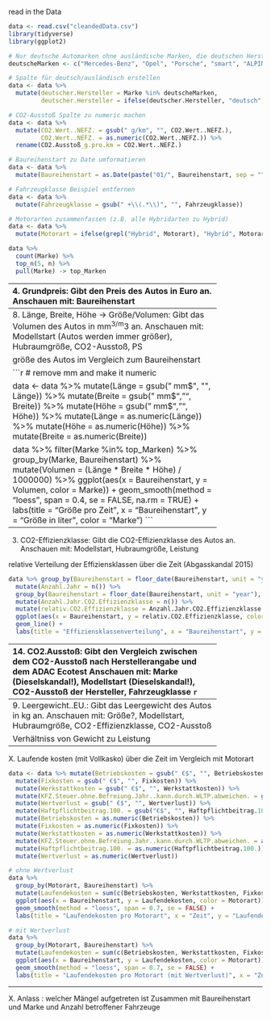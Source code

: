 read in the Data 
```r
data <- read.csv("cleandedData.csv")
library(tidyverse)
library(ggplot2)
```


```r
# Nur deutsche Automarken ohne ausländische Marken, die deutschen Herstellern gehören (z.B. MINI, Skoda, etc.)
deutscheMarken <- c("Mercedes-Benz", "Opel", "Porsche", "smart", "ALPINA", "Audi", "BMW", "VW", "VW Nutzfahrzeuge")

# Spalte für deutsch/ausländisch erstellen
data <- data %>% 
  mutate(deutscher.Hersteller = Marke %in% deutscheMarken,
         deutscher.Hersteller = ifelse(deutscher.Hersteller, "deutsch", "ausländisch"))

# CO2-Ausstoß Spalte zu numeric machen
data <- data %>% 
  mutate(CO2.Wert..NEFZ. = gsub(" g/km", "", CO2.Wert..NEFZ.),
         CO2.Wert..NEFZ. = as.numeric(CO2.Wert..NEFZ.)) %>% 
  rename(CO2.Ausstoß_g.pro.km = CO2.Wert..NEFZ.)

# Baureihenstart zu Date umformatieren
data <- data %>% 
  mutate(Baureihenstart = as.Date(paste("01/", Baureihenstart, sep = ""), "%d/%m/%y"))

# Fahrzeugklasse Beispiel entfernen
data <- data %>% 
  mutate(Fahrzeugklasse = gsub(" +\\(.*\\)", "", Fahrzeugklasse))

# Motorarten zusammenfassen (z.B. alle Hybridarten zu Hybrid)
data <- data %>% 
  mutate(Motorart = ifelse(grepl("Hybrid", Motorart), "Hybrid", Motorart))

data %>%
  count(Marke) %>%
  top_n(5, n) %>%
  pull(Marke) -> top_Marken
```


----------------------------------------------------------
4.    Grundpreis: Gibt den Preis des Autos in Euro an.
      Anschauen mit: Baureihenstart


durschnittlicher Grundpreis bezüglich der 5 größten Autobauer über die Zeit (Inflation ?) + Weltfinanzkrise 2007/8 + Eurokrise 2010

```r
# remove Euro 
data <- data %>% 
  mutate(Grundpreis = gsub(" Euro$", "", Grundpreis))
data <- data %>% mutate(Grundpreis = as.numeric(Grundpreis))

data %>% filter(Marke %in% top_Marken) %>% 
  group_by(Marke, Baureihenstart) %>%
  mutate(Prize_average = mean(Grundpreis, na.rm = TRUE)) %>% 
  ggplot(aes(x = Baureihenstart, y = Prize_average, color = Marke)) +
  geom_smooth(method = "loess", span = 0.4, se = FALSE) + labs(title = "Durchschnittspreis pro Automarke über die Zeit", x = "Zeit", y = "Durchschnittspreis in €", color = "Marke")

data %>% 
  group_by(Fahrzeugklasse, Baureihenstart) %>%
  mutate(Prize_average = mean(Grundpreis, na.rm = TRUE)) %>% 
  ggplot(aes(x = Baureihenstart, y = Prize_average, color = Fahrzeugklasse)) +
  geom_smooth(method = "loess", span = 0.4, se = FALSE) + labs(title = "Durchschnittspreis pro Fahrzeugklasse über die Zeit", x = "Zeit", y = "Durchschnittspreis in €", color = "Fahrzeugklasse")
```

Vergleich zwischen deutschen und ausländischen Marken (Dieselkrise wird deutlicher etc.)
```r
data %>% filter(deutscher.Hersteller != "deutsch") %>% select(Marke) %>% count(Marke) %>% top_n(3, n) %>% pull(Marke) -> top_ausländische_Marken
data %>% filter(deutscher.Hersteller == "deutsch") %>% select(Marke) %>% count(Marke) %>% top_n(3, n) %>% pull(Marke) -> top_deutsche_Marken
top_weltweit_marken <- c(top_ausländische_Marken, top_deutsche_Marken)

data %>% filter(Marke %in% top_weltweit_marken) %>% 
  group_by(Marke, Baureihenstart) %>%
  mutate(Prize_average = mean(Grundpreis, na.rm = TRUE)) %>% 
  ggplot(aes(x = Baureihenstart, y = Prize_average, color = Marke)) +
  geom_smooth(method = "loess", span = 0.4, se = FALSE) + labs(title = "Durchschnittspreis pro Automarke über die Zeit", x = "Zeit", y = "Durchschnittspreis in €")
```


----------------------------------------------------------
8.    Länge, Breite, Höhe -> Größe/Volumen: Gibt das Volumen des Autos in mm^3/m^3 an.
      Anschauen mit: Modellstart (Autos werden immer größer), Hubraumgröße, CO2-Ausstoß, PS


größe des Autos im Vergleich zum Baureihenstart 

```r
# remove mm and make it numeric

data <- data %>% mutate(Länge = gsub(" mm$", "", Länge)) %>%
                 mutate(Breite = gsub(" mm$", "", Breite)) %>%
                 mutate(Höhe = gsub(" mm$", "", Höhe)) %>% 
                 mutate(Länge = as.numeric(Länge)) %>% 
                 mutate(Höhe = as.numeric(Höhe)) %>% 
                 mutate(Breite = as.numeric(Breite))

data %>% filter(Marke %in% top_Marken) %>% 
  group_by(Marke, Baureihenstart) %>% 
  mutate(Volumen = (Länge * Breite * Höhe) / 1000000) %>% 
  ggplot(aes(x = Baureihenstart, y = Volumen, color = Marke)) + 
  geom_smooth(method = "loess", span = 0.4, se = FALSE, na.rm = TRUE) + 
  labs(title = "Größe pro Zeit", x = "Baureihenstart", y = "Größe in liter", color = "Marke")
```


----------------------------------------------------------
3.    CO2-Effizienzklasse: Gibt die CO2-Effizienzklasse des Autos an.
      Anschauen mit: Modellstart, Hubraumgröße, Leistung


relative Verteilung der Effiziensklassen über die Zeit (Abgasskandal 2015)
```r
data %>% group_by(Baureihenstart = floor_date(Baureihenstart, unit = "year")) %>%
  mutate(Anzahl.Jahr = n()) %>%
  group_by(Baureihenstart = floor_date(Baureihenstart, unit = "year"), CO2.Effizienzklasse) %>%
  mutate(Anzahl.Jahr.CO2.Effizienzklasse = n()) %>%
  mutate(relativ.CO2.Effizienzklasse = Anzahl.Jahr.CO2.Effizienzklasse / Anzahl.Jahr) %>%   
  ggplot(aes(x = Baureihenstart, y = relativ.CO2.Effizienzklasse, color = CO2.Effizienzklasse)) + 
  geom_line() + 
  labs(title = "Effiziensklassenverteilung", x = "Baureihenstart", y = "relative Häufigkeiten", color = "CO2.Effizienzklasse")
```

----------------------------------------------------------
14.   CO2.Ausstoß: Gibt den Vergleich zwischen dem CO2-Ausstoß nach Herstellerangabe und dem ADAC Ecotest 
      Anschauen mit: Marke (Dieselskandal!), Modellstart (Dieselskandal!), CO2-Ausstoß der Hersteller, Fahrzeugklasse
```r

```

----------------------------------------------------------
9.    Leergewicht..EU.: Gibt das Leergewicht des Autos in kg an.
      Anschauen mit: Größe?, Modellstart, Hubraumgröße, CO2-Effizienzklasse, CO2-Ausstoß
  
Verhältniss von Gewicht zu Leistung     
```r
data <- data %>% mutate(Leergewicht..EU. = gsub(" kg$", "", Leergewicht..EU.)) %>% mutate(Leergewicht..EU. = as.numeric(Leergewicht..EU.))
data %>% group_by(Motorart, Baureihenstart) %>% 
  mutate(Verhältnis = Leergewicht..EU./Leistung.maximal.in.PS..Systemleistung.) %>% 
  ggplot(aes(x = Baureihenstart, y = Verhältnis, color = Motorart)) + 
  geom_smooth(method = "loess", span = 0.7, se = FALSE, na.rm = TRUE) + 
  labs(title = "Leistungsgewicht in kg/PS abhängig von Motorart", x = "Baureihenstart", y = "Leistungsgewicht in kg/PS", color = "Motorart")
```
   
   
----------------------------------------------------------
X. Laufende kosten (mit Vollkasko) über die Zeit im Vergleich mit Motorart

```r
data <- data %>% mutate(Betriebskosten = gsub(" €$", "", Betriebskosten)) %>%
  mutate(Fixkosten = gsub(" €$", "", Fixkosten)) %>%
  mutate(Werkstattkosten = gsub(" €$", "", Werkstattkosten)) %>% 
  mutate(KFZ.Steuer.ohne.Befreiung.Jahr..kann.durch.WLTP.abweichen. = gsub(" Euro$", "", KFZ.Steuer.ohne.Befreiung.Jahr..kann.durch.WLTP.abweichen.)) %>%
  mutate(Wertverlust = gsub(" €$", "", Wertverlust)) %>%
  mutate(Haftpflichtbeitrag.100. = gsub("€$", "", Haftpflichtbeitrag.100.)) %>%
  mutate(Betriebskosten = as.numeric(Betriebskosten)) %>% 
  mutate(Fixkosten = as.numeric(Fixkosten)) %>% 
  mutate(Werkstattkosten = as.numeric(Werkstattkosten)) %>% 
  mutate(KFZ.Steuer.ohne.Befreiung.Jahr..kann.durch.WLTP.abweichen. = as.numeric(KFZ.Steuer.ohne.Befreiung.Jahr..kann.durch.WLTP.abweichen.)) %>% 
  mutate(Haftpflichtbeitrag.100. = as.numeric(Haftpflichtbeitrag.100.)) %>% 
  mutate(Wertverlust = as.numeric(Wertverlust))

# ohne Wertverlust 
data %>% 
  group_by(Motorart, Baureihenstart) %>%
  mutate(Laufendekosten = sum(c(Betriebskosten, Werkstattkosten, Fixkosten, KFZ.Steuer.ohne.Befreiung.Jahr..kann.durch.WLTP.abweichen., Haftpflichtbeitrag.100.), na.rm = TRUE)) %>% 
  ggplot(aes(x = Baureihenstart, y = Laufendekosten, color = Motorart)) +
  geom_smooth(method = "loess", span = 0.7, se = FALSE) + 
  labs(title = "Laufendekosten pro Motorart", x = "Zeit", y = "Laufendekosten in €")

# mit Wertverlust
data %>% 
  group_by(Motorart, Baureihenstart) %>%
  mutate(Laufendekosten = sum(c(Betriebskosten, Werkstattkosten, Fixkosten, KFZ.Steuer.ohne.Befreiung.Jahr..kann.durch.WLTP.abweichen., Haftpflichtbeitrag.100., Wertverlust), na.rm = TRUE)) %>% 
  ggplot(aes(x = Baureihenstart, y = Laufendekosten, color = Motorart)) +
  geom_smooth(method = "loess", span = 0.7, se = FALSE) + 
  labs(title = "Laufendekosten pro Motorart (mit Wertverlust)", x = "Zeit", y = "Laufendekosten in €")
```


----------------------------------------------------------
X. Anlass : welcher Mängel aufgetreten ist 
   Zusammen mit Baureihenstart und Marke und Anzahl betroffener Fahrzeuge